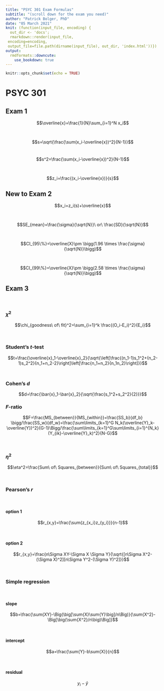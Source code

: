 ```yaml
---
title: "PSYC 301 Exam Formulas"
subtitle: "(scroll down for the exam you need)"
author: "Patrick Bolger, PhD"
date: "05 March 2021"
knit: (function(input_file, encoding) {
  out_dir <- 'docs';
  rmarkdown::render(input_file,
 encoding=encoding,
 output_file=file.path(dirname(input_file), out_dir, 'index.html'))})
output: 
  rmdformats::downcute:
    use_bookdown: true
---
```


```r
knitr::opts_chunk$set(echo = TRUE)
```


# PSYC 301

## Exam 1

$$\overline{x}=\frac{1}{N}\sum_{i=1}^N x_i$$

<br/>

$$s=\sqrt{\frac{\sum(x_i-\overline{x})^2}{N-1}}$$
<br/>

$$s^2=\frac{\sum(x_i-\overline{x})^2}{N-1}$$

<br/>

$$z_i=\frac{(x_i-\overline{x})}{s}$$

## New to Exam 2

$$x_i=z_i(s)+\overline{x}$$

<br/>

$$SE_{mean}=\frac{\sigma}{\sqrt{N}}\ or\ \frac{SD}{\sqrt{N}}$$

<br/>

$$CI_{95\%}=\overline{X}\pm \bigg(1.96 \times \frac{\sigma}{\sqrt{N}}\bigg)$$

<br/>

$$CI_{99\%}=\overline{X}\pm \bigg(2.58 \times \frac{\sigma}{\sqrt{N}}\bigg)$$

## Exam 3

<br/>

### $\chi^2$

$$\chi_{goodness\ of\ fit}^2=\sum_{i=1}^k \frac{(O_i-E_i)^2}{E_i}$$

<br/>

### Student's *t*-test

$$t=\frac{\overline{x}_1-\overline{x}_2}{\sqrt{\left[\frac{(n_1-1)s_1^2+(n_2-1)s_2^2}{n_1+n_2-2}\right]\left[\frac{n_1+n_2}{n_1n_2}\right]}}$$
<br/>

### Cohen's *d*

$$d=\frac{\bar{x}_1-\bar{x}_2}{\sqrt{\frac{s_1^2+s_2^2}{2}}}$$

### *F*-ratio

$$F=\frac{MS_{between}}{MS_{within}}=\frac{SS_b}{df_b}
\bigg/\frac{SS_w}{df_w}=\frac{\sum\limits_{k=1}^G N_k(\overline{Y}_k-\overline{Y})^2}{G-1}\Bigg/\frac{\sum\limits_{k=1}^G\sum\limits_{i=1}^{N_k}(Y_{ik}-\overline{Y}_k)^2}{N-G}$$

<br/>

### $\eta^2$

$$\eta^2=\frac{Sum\ of\ Squares_{between}}{Sum\ of\ Squares_{total}}$$

<br/>

### Pearson's *r*

<br/>

#### option 1

$$r_{x,y}=\frac{\sum{z_{x_i}z_{y_i}}}{n-1}$$

<br/>

#### option 2

$$r_{x,y}=\frac{n\Sigma XY-\Sigma X \Sigma Y}{\sqrt{[n\Sigma X^2-(\Sigma X)^2][n\Sigma Y^2-(\Sigma Y)^2]}}$$

<br/>

### Simple regression

<br/>

#### slope

$$b=\frac{\sum{XY}-\Big(\big[\sum{X}\sum{Y}\big]/n\Big)}{\sum{X^2}-\Big[\big(\sum{X^2}/n\big)\Big]}$$

<br/>

#### intercept

$$a=\frac{\sum{Y}-b\sum{X}}{n}$$

<br/>

#### residual

$$y_i-\hat{y}$$